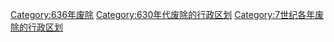 [[Category:636年废除|Category:636年废除]]
[[Category:630年代废除的行政区划|Category:630年代废除的行政区划]]
[[Category:7世纪各年废除的行政区划|Category:7世纪各年废除的行政区划]]
